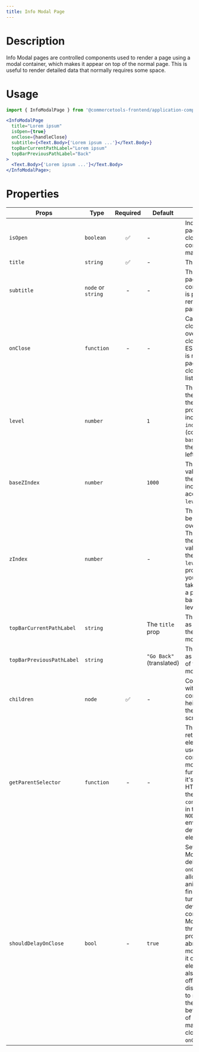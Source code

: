 ```yaml
---
title: Info Modal Page
---
```


<Playground urlPath="info-modal-page" />

# Description

Info Modal pages are controlled components used to render a page using a modal container, which makes it appear on top of the normal page. This is useful to render detailed data that normally requires some space.

# Usage

```jsx
import { InfoModalPage } from '@commercetools-frontend/application-components';

<InfoModalPage
  title="Lorem ipsum"
  isOpen={true}
  onClose={handleClose}
  subtitle={<Text.Body>{'Lorem ipsum ...'}</Text.Body>}
  topBarCurrentPathLabel="Lorem ipsum"
  topBarPreviousPathLabel="Back"
>
  <Text.Body>{'Lorem ipsum ...'}</Text.Body>
</InfoModalPage>;
```

# Properties

| Props                     | Type               | Required | Default                  | Description                                                                                                                                                                                                                                                                                                                                                                                                                                                                                                         |
| ------------------------- | ------------------ | :------: | ------------------------ | ------------------------------------------------------------------------------------------------------------------------------------------------------------------------------------------------------------------------------------------------------------------------------------------------------------------------------------------------------------------------------------------------------------------------------------------------------------------------------------------------------------------- |
| `isOpen`                  | `boolean`          |    ✅    | -                        | Indicates whether the page is open or closed. The parent component needs to manage this state.                                                                                                                                                                                                                                                                                                                                                                                                                      |
| `title`                   | `string`           |    ✅    | -                        | The title of the page.                                                                                                                                                                                                                                                                                                                                                                                                                                                                                              |
| `subtitle`                | `node` or `string` |    -     | -                        | The subtitle of the page, usually a React component. If a string is passed, it's rendered as a paragraph.                                                                                                                                                                                                                                                                                                                                                                                                           |
| `onClose`                 | `function`         |    -     | -                        | Called when the page closes (click on overlay, click on close button, press ESC). If the function is not provided, the page cannot be closed by any of the listed options.                                                                                                                                                                                                                                                                                                                                          |
| `level`                   | `number`           |          | `1`                      | The level indicates the stack position of the modal page, progressivelly increasing the `z-index` position (combined with the `baseZIndex`) as well as the spacing from the left side of the page.                                                                                                                                                                                                                                                                                                                  |
| `baseZIndex`              | `number`           |          | `1000`                   | The base `z-index` value to be applied to the overlay container, incremented by `1` according to the `level` prop.                                                                                                                                                                                                                                                                                                                                                                                                  |
| `zIndex`                  | `number`           |          | -                        | The `z-index` value to be applied to the overlay container. This value overrides the normal `z-index` value calculated from the `baseZIndex` and `level` props. If you provide this value, you would need to take care of providing a proper `z-index` based on the stacked level.                                                                                                                                                                                                                                  |
| `topBarCurrentPathLabel`  | `string`           |          | The `title` prop         | The label to appear as the current path of the top bar of the modal                                                                                                                                                                                                                                                                                                                                                                                                                                                 |
| `topBarPreviousPathLabel` | `string`           |          | `"Go Back"` (translated) | The label to appear as the previous path of the top bar of the modal                                                                                                                                                                                                                                                                                                                                                                                                                                                |
| `children`                | `node`             |    ✅    | -                        | Content rendered within the page. If the content is long in height (depending on the screen size) a scrollbar will appear.                                                                                                                                                                                                                                                                                                                                                                                          |
| `getParentSelector`       | `function`         |    -     | -                        | The function should return an HTML element that will be used as the parent container to hold the modal DOM tree. If no function is provided, it's expected that an HTML element with the `id="parent-container"` is present in the DOM. In `NODE_ENV=test` environment, the default HTML element is `body`.                                                                                                                                                                                                         |
| `shouldDelayOnClose`      | `bool`             |    -     | `true`                   | Sets whether the ModalPage should delay calling its `onClose` function to allow the closing animation time to finish. This can be turned off if the developer is controlling the ModalPage only through the `isOpen` prop, and not abruptly mounting/unmounting it or one of its parent elements. You might also want to turn this off if you need to display a Prompt (e.g. to save changes) on the ModalPage before navigating out of it, as this option makes the Modal close itself before `onClose` is called. |
